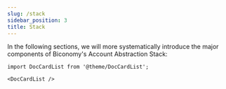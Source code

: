```yaml
---
slug: /stack
sidebar_position: 3
title: Stack
---
```


In the following sections, we will more systematically introduce the major components of Biconomy's Account Abstraction Stack:

```mdx-code-block
import DocCardList from '@theme/DocCardList';

<DocCardList />
```
